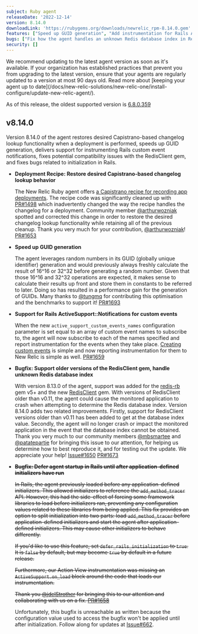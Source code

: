 ```yaml
---
subject: Ruby agent
releaseDate: '2022-12-14'
version: 8.14.0
downloadLink: 'https://rubygems.org/downloads/newrelic_rpm-8.14.0.gem'
features: ["Speed up GUID generation", "Add instrumentation for Rails ActiveSupport::Notifications custom events"]
bugs: ["Fix how the agent handles an unknown Redis database index in RedisClient v0.11 and older"]
security: []
---
```


<Callout variant="important">
  We recommend updating to the latest agent version as soon as it's available. If your organization has established practices that prevent you from upgrading to the latest version, ensure that your agents are regularly updated to a version at most 90 days old. Read more about [keeping your agent up to date](/docs/new-relic-solutions/new-relic-one/install-configure/update-new-relic-agent/).

  As of this release, the oldest supported version is [6.8.0.359](https://docs.newrelic.com/docs/release-notes/agent-release-notes/ruby-release-notes/ruby-agent-680360)
</Callout>

## v8.14.0

Version 8.14.0 of the agent restores desired Capistrano-based changelog lookup functionality when a deployment is performed, speeds up GUID generation, delivers support for instrumenting Rails custom event notifications, fixes potential compatibility issues with the RedisClient gem, and fixes bugs related to initialization in Rails.

* **Deployment Recipe: Restore desired Capistrano-based changelog lookup behavior**

  The New Relic Ruby agent offers [a Capistrano recipe for recording app deployments](https://docs.newrelic.com/docs/apm/agents/ruby-agent/features/record-deployments-ruby-agent/#capistrano3). The recipe code was significantly cleaned up with [PR#1498](https://github.com/newrelic/newrelic-ruby-agent/pull/1498) which inadvertently changed the way the recipe handles the changelog for a deployment. Community member [@arthurwozniak](https://github.com/arthurwozniak) spotted and corrected this change in order to restore the desired changelog lookup functionality while retaining all of the previous cleanup. Thank you very much for your contribution, [@arthurwozniak](https://github.com/arthurwozniak)! [PR#1653](https://github.com/newrelic/newrelic-ruby-agent/pull/1653)

* **Speed up GUID generation**

  The agent leverages random numbers in its GUID (globally unique identifier) generation and would previously always freshly calculate the result of 16^16 or 32^32 before generating a random number. Given that those 16^16 and 32^32 operations are expected, it makes sense to calculate their results up front and store them in constants to be referred to later. Doing so has resulted in a performance gain for the generation of GUIDs. Many thanks to [@tungmq](https://github.com/tungmq) for contributing this optimisation and the benchmarks to support it! [PR#1693](https://github.com/newrelic/newrelic-ruby-agent/pull/1693)

* **Support for Rails ActiveSupport::Notifications for custom events**

  When the new `active_support_custom_events_names` configuration parameter is set equal to an array of custom event names to subscribe to, the agent will now subscribe to each of the names specified and report instrumentation for the events when they take place. [Creating custom events](https://guides.rubyonrails.org/active_support_instrumentation.html#creating-custom-events) is simple and now reporting instrumentation for them to New Relic is simple as well. [PR#1659](https://github.com/newrelic/newrelic-ruby-agent/pull/1659)

* **Bugfix: Support older versions of the RedisClient gem, handle unknown Redis database index**

  With version 8.13.0 of the agent, support was added for the [redis-rb](https://github.com/redis/redis-rb) gem v5+ and the new [RedisClient](https://rubygems.org/gems/redis-client) gem. With versions of RedisClient older than v0.11, the agent could cause the monitored application to crash when attempting to determine the Redis database index. Version 8.14.0 adds two related improvements. Firstly, support for RedisClient versions older than v0.11 has been added to get at the database index value. Secondly, the agent will no longer crash or impact the monitored application in the event that the database index cannot be obtained. Thank you very much to our community members [@mbsmartee](https://github.com/mbsmartee) and [@patatepartie](https://github.com/patatepartie) for bringing this issue to our attention, for helping us determine how to best reproduce it, and for testing out the update. We appreciate your help! [Issue#1650](https://github.com/newrelic/newrelic-ruby-agent/issues/1650) [PR#1673](https://github.com/newrelic/newrelic-ruby-agent/pull/1673)

* ~~**Bugfix: Defer agent startup in Rails until after application-defined initializers have run**~~

  ~~In Rails, the agent previously loaded before any application-defined initializers. This allowed initializers to reference the `add_method_tracer` API. However, this had the side-effect of forcing some framework libraries to load before initializers ran, preventing any configuration values related to these libraries from being applied. This fix provides an option to split initialization into two parts: load `add_method_tracer` before application-defined initializers and start the agent after application-defined initializers. This may cause other initializers to behave differently.~~

  ~~If you'd like to use this feature, set `defer_rails_initialization` to `true`. It is `false` by default, but may become `true` by default in a future release.~~

  ~~Furthermore, our Action View instrumentation was missing an `ActiveSupport.on_load` block around the code that loads our instrumentation.~~

  ~~Thank you [@jdelStrother](https://github.com/jdelStrother) for bringing this to our attention and collaborating with us on a fix. [PR#1658](https://github.com/newrelic/newrelic-ruby-agent/pull/1658)~~

  Unfortunately, this bugfix is unreachable as written because the configuration value used to access the bugfix won't be applied until after initialization. Follow along for updates at [Issue#662](https://github.com/newrelic/newrelic-ruby-agent/issues/662).

